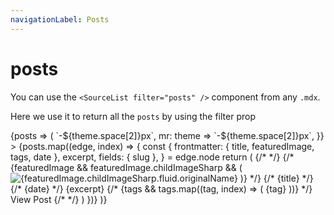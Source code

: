 ```yaml
---
navigationLabel: Posts
---
```



# posts

You can use the `<SourceList filter="posts" />` component from any `.mdx`. 

Here we use it to return all the `posts` by using the filter prop

<SourceList filter="posts">
  {posts => (
    <Flex
      sx={{
        flexWrap: "wrap",
        ml: theme => `-${theme.space[2]}px`,
        mr: theme => `-${theme.space[2]}px`,
      }}
    >
      {posts.map((edge, index) => {
        const {
          frontmatter: { title, featuredImage, tags, date },
          excerpt,
          fields: { slug },
        } = edge.node
        return (
          <Box
            key={index}
            sx={{ display: 'flex', flex: '1 1 auto', mb: 3, width: ["100%", "100%", "50%", "33.333%"], pl: 2, pr: 2 }}
          >
            {/* <Link href={slug} sx={{ textDecoration: "none", display: 'flex', flex: '1 1 auto' }}>
             <Box sx={{border: '1px solid red', display: 'flex', flex: '1 1 auto'}}> */}
               <Card sx={{display: 'flex', flexDirection: 'column', flex: '1 1 auto'}}>
                {/* {featuredImage && featuredImage.childImageSharp && (
                  <Box sx={{ position: 'relative', overflow: 'hidden' }}>
                    <Image
                      src={featuredImage.childImageSharp.fluid.src}
                      alt={featuredImage.childImageSharp.fluid.originalName}
                    />
                  </Box>
                )} */}
                <Box
                  sx={{
                    display: 'flex',
                    flexDirection: 'column',
                    flex: '1 1 auto',
                    p: 3,
                  }}
                >
                  {/* <Heading variant="styles.h4" sx={{ color: "text" }}>
                    {title}
                  </Heading> */}
                  {/* <Text sx={{mb: 2, color: 'muted'}}>{date}</Text> */}
                  <Text sx={{mb: 3, color: 'text', flex: '1 1 auto'}}>{excerpt}</Text>
                  {/* <Box sx={{display: 'block', mb: 2 }}>
                  {tags &&
                    tags.map((tag, index) => (
                      <Badge
                        key={index}
                        sx={{
                          mr: 2,
                          mb: 2,
                          color: mix(
                            "muted",
                            "primary",
                            `${index / tags.length}`
                          ),
                          borderColor: mix(
                            "muted",
                            "primary",
                            `${index / tags.length}`
                          ),
                        }}
                        variant="primary"
                      >
                        {tag}
                      </Badge>
                    ))}
                  </Box> */}
                  <Text>View Post</Text>
                </Box>
              </Card>
             {/* </Box>
            </Link> */}
          </Box>
        )
      })}
    </Flex>
  )}
</SourceList>